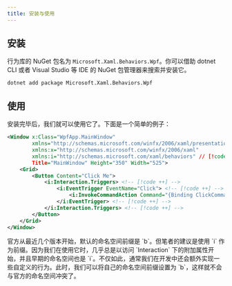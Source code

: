 ```yaml
---
title: 安装与使用
---
```


## 安装

行为库的 NuGet 包名为 `Microsoft.Xaml.Behaviors.Wpf`。你可以借助 dotnet CLI 或者 Visual Studio 等 IDE 的 NuGet 包管理器来搜索并安装它。

```shell
dotnet add package Microsoft.Xaml.Behaviors.Wpf
```

## 使用

安装完毕后，我们就可以使用它了。下面是一个简单的例子：

```xml title="MainWindow.xaml"
<Window x:Class="WpfApp.MainWindow"
        xmlns="http://schemas.microsoft.com/winfx/2006/xaml/presentation"
        xmlns:x="http://schemas.microsoft.com/winfx/2006/xaml"
        xmlns:i="http://schemas.microsoft.com/xaml/behaviors" // [!code ++]
        Title="MainWindow" Height="350" Width="525">
    <Grid>
        <Button Content="Click Me">
            <i:Interaction.Triggers> <!-- [!code ++] -->
                <i:EventTrigger EventName="Click"> <!-- [!code ++] -->
                    <i:InvokeCommandAction Command="{Binding ClickCommand}" /> <!-- [!code ++] -->
                </i:EventTrigger> <!-- [!code ++] -->
            </i:Interaction.Triggers> <!-- [!code ++] -->
        </Button>
    </Grid>
</Window>
```

<Callout type="info" title="提示">
    官方从最近几个版本开始，默认的命名空间前缀是 `b`。但笔者的建议是使用 `i` 作为前缀。因为我们在使用它时，几乎总是以访问 `Interaction` 下的附加属性开始，并且早期的命名空间也是 `i`。不仅如此，通常我们在开发中还会额外实现一些自定义的行为。此时，我们可以将自己的命名空间前缀设置为 `b`，这样就不会与官方的命名空间冲突了。
</Callout>
